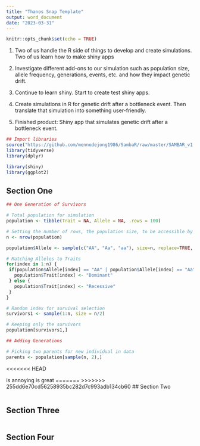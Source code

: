 ```yaml
---
title: "Thanos Snap Template"
output: word_document
date: "2023-03-31"
---
```


```r
knitr::opts_chunk$set(echo = TRUE)
```



1. Two of us handle the R side of things to develop and create simulations. Two of us learn how to make shiny apps

2. Investigate different add-ons to our simulation such as population size, allele frequency, generations, events, etc. and how they impact genetic drift.

3. Continue to learn shiny. Start to create test shiny apps.

4. Create simulations in R for genetic drift after a bottleneck event. Then translate that simulation into something user-friendly.

5. Finished product: Shiny app that simulates genetic drift after a bottleneck event.


```r
## Import libraries
source("https://github.com/mennodejong1986/SambaR/raw/master/SAMBAR_v1.09.txt")
library(tidyverse)
library(dplyr)

library(shiny)
library(ggplot2)
```



## Section One

```r
## One Generation of Survivors

# Total population for simulation
population <- tibble(Trait = NA, Allele = NA, .rows = 100)

# Setting the number of rows, the population size, to be accessible by the variable 'n'
n <- nrow(population)

population$Allele <- sample(c("AA", "Aa", "aa"), size=n, replace=TRUE, prob=c(0.25, 0.5, 0.25))

# Matching Alleles to Traits
for(index in 1:n) {
 if(population$Allele[index] == "AA" | population$Allele[index] == "Aa") {
   population$Trait[index] <- "Dominant"
 } else {
   population$Trait[index] <- "Recessive"
 }
}

# Random index for survival selection
survivors1 <- sample(1:n, size = n/2)

# Keeping only the survivors
population[survivors1,]

## Adding Generations

# Picking two parents for new individual in data
parents <- population[sample(n, 2),]


```

<<<<<<< HEAD

is annoying
is great
=======
>>>>>>> 255dd6e70cd56258935bc282d7c993adb134cb60
## Section Two

```r

```

## Section Three

```r

```

## Section Four

```r

```
